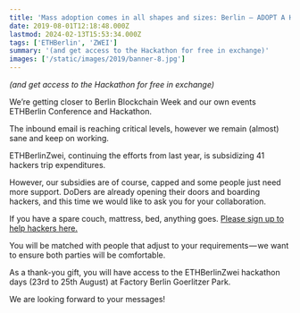 ```yaml
---
title: 'Mass adoption comes in all shapes and sizes: Berlin — ADOPT A HACKER'
date: 2019-08-01T12:18:48.000Z
lastmod: 2024-02-13T15:53:34.000Z
tags: ['ETHBerlin', 'ZWEI']
summary: '(and get access to the Hackathon for free in exchange)'
images: ['/static/images/2019/banner-8.jpg']
---
```


_(and get access to the Hackathon for free in exchange)_

We’re getting closer to Berlin Blockchain Week and our own events ETHBerlin Conference and Hackathon.

The inbound email is reaching critical levels, however we remain (almost) sane and keep on working.

ETHBerlinZwei, continuing the efforts from last year, is subsidizing 41 hackers trip expenditures.

However, our subsidies are of course, capped and some people just need more support. DoDers are already opening their doors and boarding hackers, and this time we would like to ask you for your collaboration.

If you have a spare couch, mattress, bed, anything goes. [Please sign up to help hackers here.](https://ethberlin.typeform.com/to/d9VJCh)

You will be matched with people that adjust to your requirements — we want to ensure both parties will be comfortable.

As a thank-you gift, you will have access to the ETHBerlinZwei hackathon days (23rd to 25th August) at Factory Berlin Goerlitzer Park.

We are looking forward to your messages!
